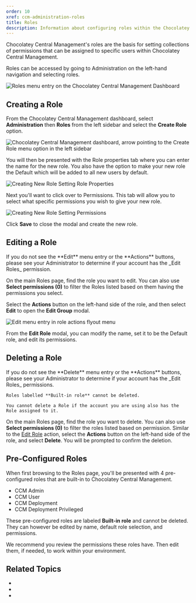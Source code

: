 ```yaml
---
order: 10
xref: ccm-administration-roles
title: Roles
description: Information about configuring roles within the Chocolatey Central Management Administration section
---
```


Chocolatey Central Management's roles are the basis for setting collections of permissions that can be assigned to specific users within Chocolatey Central Management.

Roles can be accessed by going to Administration on the left-hand navigation and selecting roles.

![Roles menu entry on the Chocolatey Central Management Dashboard](/images/ccm-playwright/dashboard/left-menu-roles.png)

## Creating a Role

From the Chocolatey Central Management dashboard, select **Administration** then **Roles** from the left sidebar and select the **Create Role** option.

![Chocolatey Central Management dashboard, arrow pointing to the Create Role menu option in the left sidebar](/images/ccm-playwright/dashboard/left-menu-create-role.png)

You will then be presented with the Role properties tab where you can enter the name for the new role. You also have the option to make your new role the Default which will be added to all new users by default.

![Creating New Role Setting Role Properties](/images/ccm-playwright/administration/roles/modal-new-role-tab-role.png)

Next you'll want to click over to Permissions. This tab will allow you to select what specific permissions you wish to give your new role.

![Creating New Role Setting Permissions](/images/ccm-playwright/administration/roles/modal-new-role-tab-permissions.png)

Click **Save** to close the modal and create the new role.

## Editing a Role

<Callout type="info">
    If you do not see the **Edit** menu entry or the **Actions** buttons, please see your Administrator to determine if your account has the _Edit Roles_ permission.
</Callout>

On the main Roles page, find the role you want to edit.
You can also use **Select permissions (0)** to filter the Roles listed based on them having the permissions you select.

Select the **Actions** button on the left-hand side of the role, and then select **Edit** to open the **Edit Group** modal.

![Edit menu entry in role actions flyout menu](/images/ccm-playwright/administration/roles/table-row-button-action-dropdown-menu-edit.png)

From the **Edit Role** modal, you can modify the name, set it to be the Default role, and edit its permissions.

## Deleting a Role

<Callout type="info">
    If you do not see the **Delete** menu entry or the **Actions** buttons, please see your Administrator to determine if your account has the _Edit Roles_ permissions.
    
    Roles labelled **Built-in role** cannot be deleted.
    
    You cannot delete a Role if the account you are using also has the Role assigned to it.
</Callout>

On the main Roles page, find the role you want to delete. You can also use **Select permissions (0)** to filter the roles listed based on permission. Similar to the [Edit Role](#editing-a-role) action, select the **Actions** button on the left-hand side of the role, and select **Delete**. You will be prompted to confirm the deletion.

## Pre-Configured Roles

When first browsing to the Roles page, you'll be presented with 4 pre-configured roles that are built-in to Chocolatey Central Management.

* CCM Admin
* CCM User
* CCM Deployment
* CCM Deployment Privileged

These pre-configured roles are labeled **Built-in role** and cannot be deleted. They can however be edited by name, default role selection, and permissions.

We recommend you review the permissions these roles have. Then edit them, if needed, to work within your environment.

## Related Topics

* <Xref title="Chocolatey Central Management" value="central-management" />
* <Xref title="Chocolatey Central Management - Deployments" value="ccm-deployments" />
* <Xref title="Chocolatey Central Management - Reports" value="ccm-reports" />
